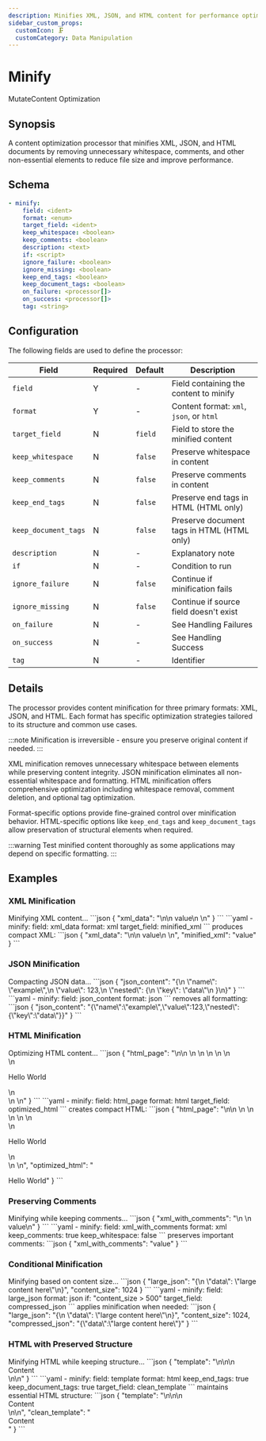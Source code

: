 ```yaml
---
description: Minifies XML, JSON, and HTML content for performance optimization
sidebar_custom_props: 
  customIcon: 🗜️
  customCategory: Data Manipulation
---
```


# Minify

<span className="theme-doc-version-badge badge badge--primary">Mutate</span><span className="theme-doc-version-badge badge badge--secondary">Content Optimization</span>

## Synopsis

A content optimization processor that minifies XML, JSON, and HTML documents by removing unnecessary whitespace, comments, and other non-essential elements to reduce file size and improve performance.

## Schema

```yaml {2,3}
- minify:
    field: <ident>
    format: <enum>
    target_field: <ident>
    keep_whitespace: <boolean>
    keep_comments: <boolean>
    description: <text>
    if: <script>
    ignore_failure: <boolean>
    ignore_missing: <boolean>
    keep_end_tags: <boolean>
    keep_document_tags: <boolean>
    on_failure: <processor[]>
    on_success: <processor[]>
    tag: <string>
```

## Configuration

The following fields are used to define the processor:

|Field|Required|Default|Description|
|---|---|---|---|
|`field`|Y|-|Field containing the content to minify|
|`format`|Y|-|Content format: `xml`, `json`, or `html`|
|`target_field`|N|`field`|Field to store the minified content|
|`keep_whitespace`|N|`false`|Preserve whitespace in content|
|`keep_comments`|N|`false`|Preserve comments in content|
|`keep_end_tags`|N|`false`|Preserve end tags in HTML (HTML only)|
|`keep_document_tags`|N|`false`|Preserve document tags in HTML (HTML only)|
|`description`|N|-|Explanatory note|
|`if`|N|-|Condition to run|
|`ignore_failure`|N|`false`|Continue if minification fails|
|`ignore_missing`|N|`false`|Continue if source field doesn't exist|
|`on_failure`|N|-|See <Topic id="handling-failures">Handling Failures</Topic>|
|`on_success`|N|-|See <Topic id="handling-success">Handling Success</Topic>|
|`tag`|N|-|Identifier|

## Details

The processor provides content minification for three primary formats: XML, JSON, and HTML. Each format has specific optimization strategies tailored to its structure and common use cases.

:::note
Minification is irreversible - ensure you preserve original content if needed.
:::

XML minification removes unnecessary whitespace between elements while preserving content integrity. JSON minification eliminates all non-essential whitespace and formatting. HTML minification offers comprehensive optimization including whitespace removal, comment deletion, and optional tag optimization.

Format-specific options provide fine-grained control over minification behavior. HTML-specific options like `keep_end_tags` and `keep_document_tags` allow preservation of structural elements when required.

:::warning
Test minified content thoroughly as some applications may depend on specific formatting.
:::

## Examples

### XML Minification

<ExampleGrid>
  <CommentCol>
    Minifying XML content...
  </CommentCol>
  <CodeCol>
    ```json
    {
      "xml_data": "<?xml version=\"1.0\"?>\n<root>\n  <item>value</item>\n  <!-- comment -->\n</root>"
    }
    ```
    ```yaml
    - minify:
        field: xml_data
        format: xml
        target_field: minified_xml
    ```
  </CodeCol>
  <CommentCol>
    produces compact XML:
  </CommentCol>
  <CodeCol>
    ```json
    {
      "xml_data": "<?xml version=\"1.0\"?>\n<root>\n  <item>value</item>\n  <!-- comment -->\n</root>",
      "minified_xml": "<?xml version=\"1.0\"?><root><item>value</item></root>"
    }
    ```
  </CodeCol>
</ExampleGrid>

### JSON Minification

<ExampleGrid>
  <CommentCol>
    Compacting JSON data...
  </CommentCol>
  <CodeCol>
    ```json
    {
      "json_content": "{\n  \"name\": \"example\",\n  \"value\": 123,\n  \"nested\": {\n    \"key\": \"data\"\n  }\n}"
    }
    ```
    ```yaml
    - minify:
        field: json_content
        format: json
    ```
  </CodeCol>
  <CommentCol>
    removes all formatting:
  </CommentCol>
  <CodeCol>
    ```json
    {
      "json_content": "{\"name\":\"example\",\"value\":123,\"nested\":{\"key\":\"data\"}}"
    }
    ```
  </CodeCol>
</ExampleGrid>

### HTML Minification

<ExampleGrid>
  <CommentCol>
    Optimizing HTML content...
  </CommentCol>
  <CodeCol>
    ```json
    {
      "html_page": "<!DOCTYPE html>\n<html>\n  <head>\n    <title>Example</title>\n  </head>\n  <body>\n    <!-- Main content -->\n    <div class=\"container\">\n      <p>Hello World</p>\n    </div>\n  </body>\n</html>"
    }
    ```
    ```yaml
    - minify:
        field: html_page
        format: html
        target_field: optimized_html
    ```
  </CodeCol>
  <CommentCol>
    creates compact HTML:
  </CommentCol>
  <CodeCol>
    ```json
    {
      "html_page": "<!DOCTYPE html>\n<html>\n  <head>\n    <title>Example</title>\n  </head>\n  <body>\n    <!-- Main content -->\n    <div class=\"container\">\n      <p>Hello World</p>\n    </div>\n  </body>\n</html>",
      "optimized_html": "<!doctype html><html><head><title>Example</title><body><div class=container><p>Hello World"
    }
    ```
  </CodeCol>
</ExampleGrid>

### Preserving Comments

<ExampleGrid>
  <CommentCol>
    Minifying while keeping comments...
  </CommentCol>
  <CodeCol>
    ```json
    {
      "xml_with_comments": "<config>\n  <!-- Important setting -->\n  <setting>value</setting>\n</config>"
    }
    ```
    ```yaml
    - minify:
        field: xml_with_comments
        format: xml
        keep_comments: true
        keep_whitespace: false
    ```
  </CodeCol>
  <CommentCol>
    preserves important comments:
  </CommentCol>
  <CodeCol>
    ```json
    {
      "xml_with_comments": "<config><!-- Important setting --><setting>value</setting></config>"
    }
    ```
  </CodeCol>
</ExampleGrid>

### Conditional Minification

<ExampleGrid>
  <CommentCol>
    Minifying based on content size...
  </CommentCol>
  <CodeCol>
    ```json
    {
      "large_json": "{\n  \"data\": \"large content here\"\n}",
      "content_size": 1024
    }
    ```
    ```yaml
    - minify:
        field: large_json
        format: json
        if: "content_size > 500"
        target_field: compressed_json
    ```
  </CodeCol>
  <CommentCol>
    applies minification when needed:
  </CommentCol>
  <CodeCol>
    ```json
    {
      "large_json": "{\n  \"data\": \"large content here\"\n}",
      "content_size": 1024,
      "compressed_json": "{\"data\":\"large content here\"}"
    }
    ```
  </CodeCol>
</ExampleGrid>

### HTML with Preserved Structure

<ExampleGrid>
  <CommentCol>
    Minifying HTML while keeping structure...
  </CommentCol>
  <CodeCol>
    ```json
    {
      "template": "<html>\n<head></head>\n<body>\n  <main>Content</main>\n</body>\n</html>"
    }
    ```
    ```yaml
    - minify:
        field: template
        format: html
        keep_end_tags: true
        keep_document_tags: true
        target_field: clean_template
    ```
  </CodeCol>
  <CommentCol>
    maintains essential HTML structure:
  </CommentCol>
  <CodeCol>
    ```json
    {
      "template": "<html>\n<head></head>\n<body>\n  <main>Content</main>\n</body>\n</html>",
      "clean_template": "<html><head></head><body><main>Content</main></body></html>"
    }
    ```
  </CodeCol>
</ExampleGrid>
